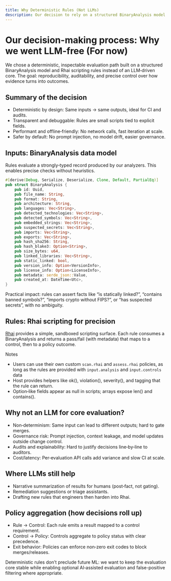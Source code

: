 ```yaml
---
title: Why Deterministic Rules (Not LLMs)
description: Our decision to rely on a structured BinaryAnalysis model and Rhai rules for core evaluation.
---
```


# Our decision-making process: Why we went LLM-free (For now)

We chose a deterministic, inspectable evaluation path built on a structured BinaryAnalysis model and Rhai scripting rules instead of an LLM‑driven core. The goal: reproducibility, auditability, and precise control over how evidence turns into outcomes.

## Summary of the decision

- Deterministic by design: Same inputs → same outputs, ideal for CI and audits.
- Transparent and debuggable: Rules are small scripts tied to explicit fields.
- Performant and offline‑friendly: No network calls, fast iteration at scale.
- Safer by default: No prompt injection, no model drift, easier governance.

## Inputs: BinaryAnalysis data model

Rules evaluate a strongly‑typed record produced by our analyzers. This enables precise checks without heuristics.

```rust
#[derive(Debug, Serialize, Deserialize, Clone, Default, PartialEq)]
pub struct BinaryAnalysis {
    pub id: Uuid,
    pub file_name: String,
    pub format: String,
    pub architecture: String,
    pub languages: Vec<String>,
    pub detected_technologies: Vec<String>,
    pub detected_symbols: Vec<String>,
    pub embedded_strings: Vec<String>,
    pub suspected_secrets: Vec<String>,
    pub imports: Vec<String>,
    pub exports: Vec<String>,
    pub hash_sha256: String,
    pub hash_blake3: Option<String>,
    pub size_bytes: u64,
    pub linked_libraries: Vec<String>,
    pub static_linked: bool,
    pub version_info: Option<VersionInfo>,
    pub license_info: Option<LicenseInfo>,
    pub metadata: serde_json::Value,
    pub created_at: DateTime<Utc>,
}
```

Practical impact: rules can assert facts like “is statically linked?”, “contains banned symbols?”, “imports crypto without FIPS?”, or “has suspected secrets”, with no ambiguity.

## Rules: Rhai scripting for precision

[Rhai](https://rhai.rs) provides a simple, sandboxed scripting surface. Each rule consumes a BinaryAnalysis and returns a pass/fail (with metadata) that maps to a control, then to a policy outcome.

Notes
- Users can use their own custom `scan.rhai` and `assess.rhai` policies, as long as the rules are provided with `input.analysis` and `input.controls` data
- Host provides helpers like ok(), violation(), severity(), and tagging that the rule can return.
- Option‑like fields appear as null in scripts; arrays expose len() and contains().

## Why not an LLM for core evaluation?

- Non‑determinism: Same input can lead to different outputs; hard to gate merges.
- Governance risk: Prompt injection, context leakage, and model updates outside change control.
- Audits and explainability: Hard to justify decisions line‑by‑line to auditors.
- Cost/latency: Per‑evaluation API calls add variance and slow CI at scale.

## Where LLMs still help

- Narrative summarization of results for humans (post‑fact, not gating).
- Remediation suggestions or triage assistants.
- Drafting new rules that engineers then harden into Rhai.

## Policy aggregation (how decisions roll up)

- Rule → Control: Each rule emits a result mapped to a control requirement.
- Control → Policy: Controls aggregate to policy status with clear precedence.
- Exit behavior: Policies can enforce non‑zero exit codes to block merges/releases.

<Callout type="info">
Deterministic rules don’t preclude future ML: we want to keep the evaluation core stable while enabling optional AI‑assisted evaluation and false-positive filtering where appropriate.
</Callout>
